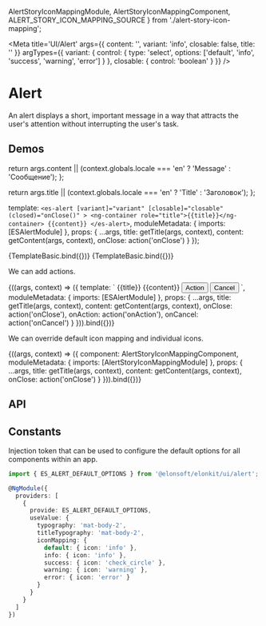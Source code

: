 


  AlertStoryIconMappingModule,
  AlertStoryIconMappingComponent,
  ALERT_STORY_ICON_MAPPING_SOURCE
} from './alert-story-icon-mapping';

<Meta
  title='UI/Alert'
  args={{
    content: '',
    variant: 'info',
    closable: false,
    title: ''
  }}
  argTypes={{
    variant: {
      control: { type: 'select', options: ['default', 'info', 'success', 'warning', 'error'] }
    },
    closable: {
      control: 'boolean'
    }
  }}
/>

# Alert

An alert displays a short, important message in a way that attracts the user's attention without
interrupting the user's task.

## Demos

  return args.content || (context.globals.locale === 'en' ? 'Message' : 'Сообщение');
};

  return args.title || (context.globals.locale === 'en' ? 'Title' : 'Заголовок');
};

  template: `
        <es-alert
          [variant]="variant"
          [closable]="closable"
          (closed)="onClose()"
        >
          <ng-container role="title">{{title}}</ng-container>
          {{content}}
        </es-alert>
      `,
  moduleMetadata: {
    imports: [ESAlertModule]
  },
  props: {
    ...args,
    title: getTitle(args, context),
    content: getContent(args, context),
    onClose: action('onClose')
  }
});

<Canvas source={ALERT_STORY_BASIC_SOURCE}>
  <Story name='Basic' height='100px'>
    {TemplateBasic.bind({})}
  </Story>
  <Story name='DOCS_ONLY_Closable' height='100px' args={{ closable: true }}>
    {TemplateBasic.bind({})}
  </Story>
</Canvas>

We can add actions.

<Canvas source={ALERT_STORY_ACTIONS_SOURCE}>
  <Story name='Actions' height='200px'>
    {((args, context) => ({
      template: `
        <es-alert
          [variant]="variant"
          [closable]="closable"
          (closed)="onClose()"
        >
          <ng-container role="title">{{title}}</ng-container>
          {{content}}
          <es-alert-actions>
            <button mat-flat-button (click)="onAction()">Action</button>
            <button mat-button (click)="onCancel()">Cancel</button>
          </es-alert-actions>
        </es-alert>
      `,
      moduleMetadata: {
        imports: [ESAlertModule]
      },
      props: {
        ...args,
        title: getTitle(args, context),
        content: getContent(args, context),
        onClose: action('onClose'),
        onAction: action('onAction'),
        onCancel: action('onCancel')
      }
    })).bind({})}
  </Story>
</Canvas>

We can override default icon mapping and individual icons.

<Canvas source={ALERT_STORY_ICON_MAPPING_SOURCE}>
  <Story
    name='Icon mapping'
    height='400px'
    argTypes={{
      variant: { table: { disable: true } }
    }}
  >
    {((args, context) => ({
      component: AlertStoryIconMappingComponent,
      moduleMetadata: {
        imports: [AlertStoryIconMappingModule]
      },
      props: {
        ...args,
        title: getTitle(args, context),
        content: getContent(args, context),
        onClose: action('onClose')
      }
    })).bind({})}
  </Story>
</Canvas>

## API

<ArgsTable of={ESAlertComponent} />

## Constants

Injection token that can be used to configure the default options for all components within an app.

```ts
import { ES_ALERT_DEFAULT_OPTIONS } from '@elonsoft/elonkit/ui/alert';

@NgModule({
  providers: [
    {
      provide: ES_ALERT_DEFAULT_OPTIONS,
      useValue: {
        typography: 'mat-body-2',
        titleTypography: 'mat-body-2',
        iconMapping: {
          default: { icon: 'info' },
          info: { icon: 'info' },
          success: { icon: 'check_circle' },
          warning: { icon: 'warning' },
          error: { icon: 'error' }
        }
      }
    }
  ]
})
```
